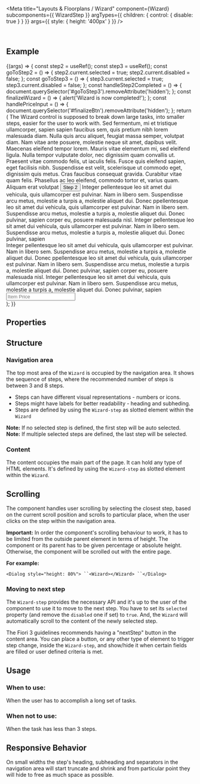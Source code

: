 
<Meta
  title="Layouts & Floorplans / Wizard"
  component={Wizard}
  subcomponents={{ WizardStep }}
  argTypes={{
    children: { control: { disable: true } }
  }}
  args={{
    style: {
      height: '400px'
    }
  }}
/>

<DocsHeader />

<br />

## Example

<Canvas>
  <Story name="Default">
    {(args) => {
      const step2 = useRef();
      const step3 = useRef();
      const goToStep2 = () => {
        step2.current.selected = true;
        step2.current.disabled = false;
      };
      const goToStep3 = () => {
        step3.current.selected = true;
        step3.current.disabled = false;
      };
      const handleStep2Completed = () => {
        document.querySelector('#goToStep3').removeAttribute('hidden');
      };
      const finalizeWizard = () => {
        alert('Wizard is now completed!');
      };
      const handlePriceInput = () => {
        document.querySelector('#finalizeBtn').removeAttribute('hidden');
      };
      return (
        <Wizard {...args}>
          <WizardStep icon="product" titleText="Product Type" selected>
            <Title>1. Product Type</Title>
            <MessageStrip design={MessageStripDesign.Information}>
              The Wizard control is supposed to break down large tasks, into smaller steps, easier for the user to work
              with.
            </MessageStrip>
            <Label wrappingType={WrappingType.None}>
              Sed fermentum, mi et tristique ullamcorper, sapien sapien faucibus sem, quis pretium nibh lorem malesuada
              diam. Nulla quis arcu aliquet, feugiat massa semper, volutpat diam. Nam vitae ante posuere, molestie neque
              sit amet, dapibus velit. Maecenas eleifend tempor lorem. Mauris vitae elementum mi, sed eleifend ligula.
              Nulla tempor vulputate dolor, nec dignissim quam convallis ut. Praesent vitae commodo felis, ut iaculis
              felis. Fusce quis eleifend sapien, eget facilisis nibh. Suspendisse est velit, scelerisque ut commodo
              eget, dignissim quis metus. Cras faucibus consequat gravida. Curabitur vitae quam felis. Phasellus ac leo
              eleifend, commodo tortor et, varius quam. Aliquam erat volutpat
            </Label>
            <Button design={ButtonDesign.Emphasized} onClick={goToStep2}>
              Step 2
            </Button>
          </WizardStep>
          <WizardStep icon="hint" titleText="Product Information" disabled ref={step2}>
            <Title>2. Product Information</Title>
            <Label wrappingType={WrappingType.None}>
              Integer pellentesque leo sit amet dui vehicula, quis ullamcorper est pulvinar. Nam in libero sem.
              Suspendisse arcu metus, molestie a turpis a, molestie aliquet dui. Donec ppellentesque leo sit amet dui
              vehicula, quis ullamcorper est pulvinar. Nam in libero sem. Suspendisse arcu metus, molestie a turpis a,
              molestie aliquet dui. Donec pulvinar, sapien corper eu, posuere malesuada nisl. Integer pellentesque leo
              sit amet dui vehicula, quis ullamcorper est pulvinar. Nam in libero sem. Suspendisse arcu metus, molestie
              a turpis a, molestie aliquet dui. Donec pulvinar, sapien
            </Label>
            <CheckBox onChange={handleStep2Completed} text="Step Completed" />
            <br />
            <Button id="goToStep3" design={ButtonDesign.Emphasized} onClick={goToStep3} hidden>
              Step 3
            </Button>
          </WizardStep>
          <WizardStep icon="lead" titleText="Pricing" disabled ref={step3}>
            <Title>4. Pricing</Title>
            <Label wrappingType={WrappingType.None}>
              Integer pellentesque leo sit amet dui vehicula, quis ullamcorper est pulvinar. Nam in libero sem.
              Suspendisse arcu metus, molestie a turpis a, molestie aliquet dui. Donec ppellentesque leo sit amet dui
              vehicula, quis ullamcorper est pulvinar. Nam in libero sem. Suspendisse arcu metus, molestie a turpis a,
              molestie aliquet dui. Donec pulvinar, sapien corper eu, posuere malesuada nisl. Integer pellentesque leo
              sit amet dui vehicula, quis ullamcorper est pulvinar. Nam in libero sem. Suspendisse arcu metus, molestie
              a turpis a, molestie aliquet dui. Donec pulvinar, sapien
            </Label>
            <Input placeholder="Item Price" onInput={handlePriceInput} />
            <br />
            <Button design={ButtonDesign.Emphasized} onClick={finalizeWizard} hidden id="finalizeBtn">
              Finalize
            </Button>
          </WizardStep>
        </Wizard>
      );
    }}
  </Story>
</Canvas>

## Properties

<ArgsTable story="." />

## Structure

### Navigation area

The top most area of the `Wizard` is occupied by the navigation area. It shows the sequence of steps, where the recommended number of steps is between 3 and 8 steps.

- Steps can have different visual representations - numbers or icons.
- Steps might have labels for better readability - heading and subheding.
- Steps are defined by using the `Wizard-step` as slotted element within the `Wizard`

**Note:** If no selected step is defined, the first step will be auto selected.  
**Note:** If multiple selected steps are defined, the last step will be selected.

### Content

The content occupies the main part of the page. It can hold any type of HTML elements. It's defined by using the `Wizard-step` as slotted element within the `Wizard`.

## Scrolling

The component handles user scrolling by selecting the closest step, based on the current scroll position and scrolls to particular place, when the user clicks on the step within the navigation area.

**Important:** In order the component's scrolling behaviour to work, it has to be limited from the outside parent element in terms of height. The component or its parent has to be given percentage or absolute height. Otherwise, the component will be scrolled out with the entire page.

**For example:**

` <Dialog style="height: 80%"> ``<Wizard></Wizard> ``</Dialog> `

### Moving to next step

The `Wizard-step` provides the necessary API and it's up to the user of the component to use it to move to the next step. You have to set its `selected` property (and remove the `disabled` one if set) to `true`. And, the `Wizard` will automatically scroll to the content of the newly selected step.

The Fiori 3 guidelines recommends having a "nextStep" button in the content area. You can place a button, or any other type of element to trigger step change, inside the `Wizard-step`, and show/hide it when certain fields are filled or user defined criteria is met.

## Usage

### When to use:

When the user has to accomplish a long set of tasks.

### When not to use:

When the task has less than 3 steps.

## Responsive Behavior

On small widths the step's heading, subheading and separators in the navigation area will start truncate and shrink and from particular point they will hide to free as much space as possible.
